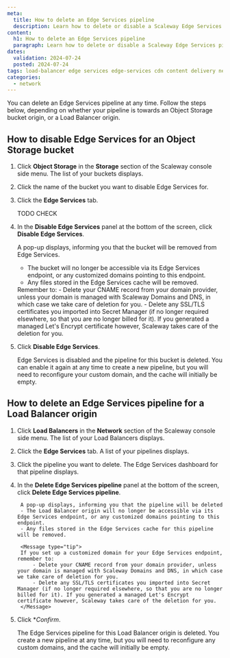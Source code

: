 ```yaml
---
meta:
  title: How to delete an Edge Services pipeline
  description: Learn how to delete or disable a Scaleway Edge Services pipeline with this step-by-step guide. Follow our instructions to ensure a smooth process and manage your domains and SSL/TLS certificates effectively.
content:
  h1: How to delete an Edge Services pipeline
  paragraph: Learn how to delete or disable a Scaleway Edge Services pipeline with this step-by-step guide. Follow our instructions to ensure a smooth process and manage your domains and SSL/TLS certificates effectively.
dates:
  validation: 2024-07-24
  posted: 2024-07-24
tags: load-balancer edge services edge-services cdn content delivery network delete disable pipeline
categories:
  - network
---
```


You can delete an Edge Services pipeline at any time. Follow the steps below, depending on whether your pipeline is towards an Object Storage bucket origin, or a Load Balancer origin.

## How to disable Edge Services for an Object Storage bucket

1. Click **Object Storage** in the **Storage** section of the Scaleway console side menu. The list of your buckets displays.

2. Click the name of the bucket you want to disable Edge Services for.

3. Click the **Edge Services** tab.

    <Lightbox src="scaleway-edge-services-customised.webp" /> TODO CHECK

4. In the **Disable Edge Services** panel at the bottom of the screen, click **Disable Edge Services**.

    A pop-up displays, informing you that the bucket will be removed from Edge Services.
      - The bucket will no longer be accessible via its Edge Services endpoint, or any customized domains pointing to this endpoint.
      - Any files stored in the Edge Services cache will be removed.
    
    <Message type="tip">
    Remember to:
        - Delete your CNAME record from your domain provider, unless your domain is managed with Scaleway Domains and DNS, in which case we take care of deletion for you.
        - Delete any SSL/TLS certificates you imported into Secret Manager (if no longer required elsewhere, so that you are no longer billed for it). If you generated a managed Let's Encrypt certificate however, Scaleway takes care of the deletion for you.
    </Message>

5. Click **Disable Edge Services**.

    Edge Services is disabled and the pipeline for this bucket is deleted. You can enable it again at any time to create a new pipeline, but you will need to reconfigure your custom domain, and the cache will initially be empty.

## How to delete an Edge Services pipeline for a Load Balancer origin

1. Click **Load Balancers** in the **Network** section of the Scaleway console side menu. The list of your Load Balancers displays.

2. Click the **Edge Services** tab. A list of your pipelines displays.

3. Click the pipeline you want to delete. The Edge Services dashboard for that pipeline displays.

4. In the **Delete Edge Services pipeline** panel at the bottom of the screen, click **Delete Edge Services pipeline**.

        A pop-up displays, informing you that the pipeline will be deleted
        - The Load Balancer origin will no longer be accessible via its Edge Services endpoint, or any customized domains pointing to this endpoint.
        - Any files stored in the Edge Services cache for this pipeline will be removed.
    
        <Message type="tip">
        If you set up a customized domain for your Edge Services endpoint, remember to:
            - Delete your CNAME record from your domain provider, unless your domain is managed with Scaleway Domains and DNS, in which case we take care of deletion for you.
            - Delete any SSL/TLS certificates you imported into Secret Manager (if no longer required elsewhere, so that you are no longer billed for it). If you generated a managed Let's Encrypt certificate however, Scaleway takes care of the deletion for you.
        </Message>

5. Click **Confirm*.

    The Edge Services pipeline for this Load Balancer origin is deleted. You create a new pipeline at any time, but you will need to reconfigure any custom domains, and the cache will initially be empty.